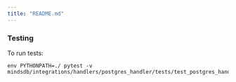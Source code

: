 ```yaml
---
title: "README.md"
---
```


### Testing

To run tests:

```
env PYTHONPATH=./ pytest -v mindsdb/integrations/handlers/postgres_handler/tests/test_postgres_handler.py
```